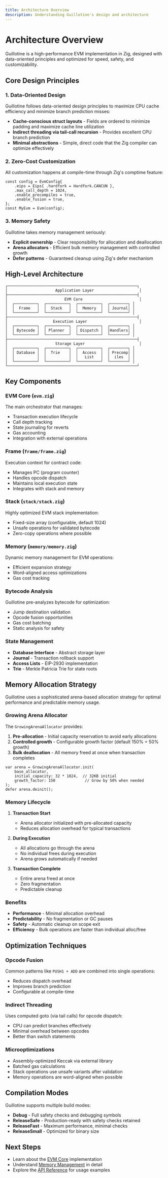 ```yaml
---
title: Architecture Overview
description: Understanding Guillotine's design and architecture
---
```


# Architecture Overview

Guillotine is a high-performance EVM implementation in Zig, designed with data-oriented principles and optimized for speed, safety, and customizability.

## Core Design Principles

### 1. Data-Oriented Design
Guillotine follows data-oriented design principles to maximize CPU cache efficiency and minimize branch prediction misses:

- **Cache-conscious struct layouts** - Fields are ordered to minimize padding and maximize cache line utilization
- **Indirect threading via tail-call recursion** - Provides excellent CPU branch prediction
- **Minimal abstractions** - Simple, direct code that the Zig compiler can optimize effectively

### 2. Zero-Cost Customization
All customization happens at compile-time through Zig's comptime feature:

```zig
const config = EvmConfig{
    .eips = Eips{ .hardfork = Hardfork.CANCUN },
    .max_call_depth = 1024,
    .enable_precompiles = true,
    .enable_fusion = true,
};
const MyEvm = Evm(config);
```

### 3. Memory Safety
Guillotine takes memory management seriously:

- **Explicit ownership** - Clear responsibility for allocation and deallocation
- **Arena allocators** - Efficient bulk memory management with controlled growth
- **Defer patterns** - Guaranteed cleanup using Zig's defer mechanism

## High-Level Architecture

```
┌─────────────────────────────────────────────────────────┐
│                     Application Layer                    │
├─────────────────────────────────────────────────────────┤
│                         EVM Core                         │
│  ┌──────────┐  ┌──────────┐  ┌──────────┐  ┌────────┐ │
│  │  Frame   │  │  Stack   │  │  Memory  │  │ Journal│ │
│  └──────────┘  └──────────┘  └──────────┘  └────────┘ │
├─────────────────────────────────────────────────────────┤
│                    Execution Layer                       │
│  ┌──────────┐  ┌──────────┐  ┌──────────┐  ┌────────┐ │
│  │ Bytecode │  │ Planner  │  │ Dispatch │  │Handlers│ │
│  └──────────┘  └──────────┘  └──────────┘  └────────┘ │
├─────────────────────────────────────────────────────────┤
│                     Storage Layer                        │
│  ┌──────────┐  ┌──────────┐  ┌──────────┐  ┌────────┐ │
│  │ Database │  │  Trie    │  │  Access  │  │ Precomp│ │
│  │          │  │          │  │   List   │  │  iles  │ │
│  └──────────┘  └──────────┘  └──────────┘  └────────┘ │
└─────────────────────────────────────────────────────────┘
```

## Key Components

### EVM Core (`evm.zig`)
The main orchestrator that manages:
- Transaction execution lifecycle
- Call depth tracking
- State journaling for reverts
- Gas accounting
- Integration with external operations

### Frame (`frame/frame.zig`)
Execution context for contract code:
- Manages PC (program counter)
- Handles opcode dispatch
- Maintains local execution state
- Integrates with stack and memory

### Stack (`stack/stack.zig`)
Highly optimized EVM stack implementation:
- Fixed-size array (configurable, default 1024)
- Unsafe operations for validated bytecode
- Zero-copy operations where possible

### Memory (`memory/memory.zig`)
Dynamic memory management for EVM operations:
- Efficient expansion strategy
- Word-aligned access optimizations
- Gas cost tracking

### Bytecode Analysis
Guillotine pre-analyzes bytecode for optimization:
- Jump destination validation
- Opcode fusion opportunities
- Gas cost batching
- Static analysis for safety

### State Management
- **Database Interface** - Abstract storage layer
- **Journal** - Transaction rollback support
- **Access Lists** - EIP-2930 implementation
- **Trie** - Merkle Patricia Trie for state roots

## Memory Allocation Strategy

Guillotine uses a sophisticated arena-based allocation strategy for optimal performance and predictable memory usage.

### Growing Arena Allocator

The `GrowingArenaAllocator` provides:

1. **Pre-allocation** - Initial capacity reservation to avoid early allocations
2. **Controlled growth** - Configurable growth factor (default 150% = 50% growth)
3. **Bulk deallocation** - All memory freed at once when transaction completes

```zig
var arena = GrowingArenaAllocator.init(
    base_allocator,
    initial_capacity: 32 * 1024,  // 32KB initial
    growth_factor: 150             // Grow by 50% when needed
);
defer arena.deinit();
```

### Memory Lifecycle

1. **Transaction Start**
   - Arena allocator initialized with pre-allocated capacity
   - Reduces allocation overhead for typical transactions

2. **During Execution**
   - All allocations go through the arena
   - No individual frees during execution
   - Arena grows automatically if needed

3. **Transaction Complete**
   - Entire arena freed at once
   - Zero fragmentation
   - Predictable cleanup

### Benefits

- **Performance** - Minimal allocation overhead
- **Predictability** - No fragmentation or GC pauses  
- **Safety** - Automatic cleanup on scope exit
- **Efficiency** - Bulk operations are faster than individual alloc/free

## Optimization Techniques

### Opcode Fusion
Common patterns like `PUSH1 + ADD` are combined into single operations:
- Reduces dispatch overhead
- Improves branch prediction
- Configurable at compile-time

### Indirect Threading
Uses computed goto (via tail calls) for opcode dispatch:
- CPU can predict branches effectively
- Minimal overhead between opcodes
- Better than switch statements

### Microoptimizations
- Assembly-optimized Keccak via external library
- Batched gas calculations
- Stack operations use unsafe variants after validation
- Memory operations are word-aligned when possible

## Compilation Modes

Guillotine supports multiple build modes:

- **Debug** - Full safety checks and debugging symbols
- **ReleaseSafe** - Production-ready with safety checks retained
- **ReleaseFast** - Maximum performance, minimal checks
- **ReleaseSmall** - Optimized for binary size

## Next Steps

- Learn about the [EVM Core](/architecture/evm-core) implementation
- Understand [Memory Management](/architecture/memory) in detail
- Explore the [API Reference](/api/evm) for usage examples